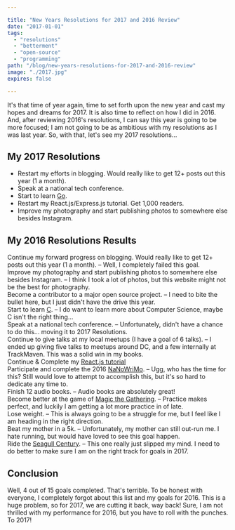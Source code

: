 ```yaml
---

title: "New Years Resolutions for 2017 and 2016 Review"
date: "2017-01-01"
tags:
  - "resolutions"
  - "betterment"
  - "open-source"
  - "programming"
path: "/blog/new-years-resolutions-for-2017-and-2016-review"
image: "./2017.jpg"
expires: false

---
```



It's that time of year again, time to set forth upon the new year and cast my hopes and dreams for 2017. It is also time to reflect on how I did in 2016. And, after reviewing 2016's resolutions, I can say this year is going to be more focused; I am not going to be as ambitious with my resolutions as I was last year. So, with that, let's see my 2017 resolutions...

## My 2017 Resolutions

* Restart my efforts in blogging. Would really like to get 12+ posts out this year (1 a month).
* Speak at a national tech conference.
* Start to learn [Go](https://golang.org/).
* Restart my React.js/Express.js tutorial. Get 1,000 readers.
* Improve my photography and start publishing photos to somewhere else besides Instagram.

## My 2016 Resolutions Results

<span class="text-danger"><i class="fa fa-times fa-fw"></i>  Continue my forward progress on blogging. Would really like to get 12+ posts out this year (1 a month).</span> &#8211; Well, I completely failed this goal.<br />
<span class="text-danger"><i class="fa fa-times fa-fw"></i>  Improve my photography and start publishing photos to somewhere else besides Instagram.</span> &#8211; I think I took a lot of photos, but this website might not be the best for photography.<br />
<span class="text-danger"><i class="fa fa-times fa-fw"></i>  Become a contributor to a major open source project.</span> &#8211; I need to bite the bullet here, but I just didn't have the drive this year.<br />
<span class="text-danger"><i class="fa fa-times fa-fw"></i>  Start to learn [C](http://c.learncodethehardway.org/book/).</span> &#8211; I do want to learn more about Computer Science, maybe C isn't the right thing...<br />
<span class="text-danger"><i class="fa fa-times fa-fw"></i>  Speak at a national tech conference.</span> &#8211; Unfortunately, didn't have a chance to do this... moving it to 2017 Resolutions.<br />
<span class="text-success"><i class="fa fa-check fa-fw"></i> Continue to give talks at my local meetups (I have a goal of 6 talks).</span> &#8211; I ended up giving five talks to meetups around DC, and a few internally at TrackMaven. This was a solid win in my books.<br />
<span class="text-danger"><i class="fa fa-times fa-fw"></i>  Continue & Complete my [React.js tutorial](http://www.joshfinnie.com/blog/reactjs-tutorial-part-1/)</span><br />
<span class="text-danger"><i class="fa fa-times fa-fw"></i>  Participate and complete the 2016 [NaNoWriMo](http://nanowrimo.org/).</span> &#8211; Ugg, who has the time for this? Still would love to attempt to accomplish this, but it's so hard to dedicate any time to.<br />
<span class="text-success"><i class="fa fa-check fa-fw"></i> Finish 12 audio books.</span> &#8211; Audio books are absolutely great!<br />
<span class="text-success"><i class="fa fa-check fa-fw"></i> Become better at the game of [Magic the Gathering](http://magic.wizards.com/).</span> &#8211; Practice makes perfect, and luckily I am getting a lot more practice in of late.<br />
<span class="text-success"><i class="fa fa-check fa-fw"></i> Lose weight.</span> &#8211;  This is always going to be a struggle for me, but I feel like I am heading in the right direction.<br />
<span class="text-danger"><i class="fa fa-times fa-fw"></i>  Beat my mother in a 5k.</span> &#8211;  Unfortunately, my mother can still out-run me. I hate running, but would have loved to see this goal happen.<br />
<span class="text-danger"><i class="fa fa-times fa-fw"></i>  Ride the [Seagull Century](http://www.seagullcentury.org/).</span> &#8211; This one really just slipped my mind. I need to do better to make sure I am on the right track for goals in 2017. <br />

## Conclusion

Well, 4 out of 15 goals completed. That's terrible. To be honest with everyone, I completely forgot about this list and my goals for 2016. This is a huge problem, so for 2017, we are cutting it back, way back! Sure, I am not thrilled with my performance for 2016, but you have to roll with the punches. To 2017!

<Unsplash name="freestock.org" />

